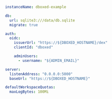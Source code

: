 ```yaml filename="dboxed-config.yaml"
instanceName: dboxed-example

db:
  url: sqlite3:///data/db.sqlite
  migrate: true

auth:
  oidc:
    issuerUrl: "https://${DBOXED_HOSTNAME}/dex"
    clientId: "dboxed"

    adminUsers:
      - username: "${ADMIN_EMAIL}"

server:
  listenAddress: "0.0.0.0:5000"
  baseUrl: "https://${DBOXED_HOSTNAME}"

defaultWorkspaceQuotas:
  maxLogBytes: 100Mi
```
